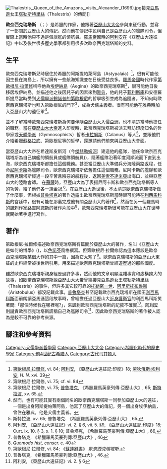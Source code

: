 [[Image:Thalestris,_Queen_of_the_Amazons,_visits_Alexander_(1696).jpg|thumb]]接見[[亞馬遜人|亞馬遜]]女王[[塔勒斯特里絲|塔勒斯特里絲]]（Thalestris）的傳聞]]

'''歐奈西克瑞塔斯''' （{{lang-el|Ὀνησίκριτος}}；{{bd|前360年||前290年|catIdx=P}}）是希臘的作家，他跟著[[亞歷山大大帝|亞歷山大大帝]]參與東征行動，並寫了一部關於亞歷山大的傳記，然而他在傳記中謊稱自己是亞歷山大的艦隊司令，但實際上當時他只不過是個旗艦的領航員。[[羅馬帝國|羅馬帝國]]時的[[阿利安|阿利安]]在《亞歷山大遠征記》中以及後世很多歷史學家都引用很多次歐奈西克瑞塔斯的史料。

==生平==
歐奈西克瑞塔斯兒時居住於希臘的阿斯提帕萊阿島（Astypalaia）<ref>[[第歐根尼·拉爾修|第歐根尼·拉爾修]], vi. 84; [[阿利安|阿利安]], 《亞歷山大遠征記:印度》18; [[勞狄俄斯·埃利安|勞狄俄斯·埃利安]], ''H. N.'' xvi. 39</ref>，很有可能他因生長在海島上，所以擁有一些航海知識並在日後受益良多。[[羅馬帝國|羅馬帝國]]時代作家[[第歐根尼·拉爾修|第歐根尼·拉爾修]]稱呼他為[[埃伊納島|埃伊納島]]（Aegina）的歐奈西克瑞塔斯<ref>第歐根尼·拉爾修, vi. 75; cf. vi. 84</ref>，很可能他日後移居埃伊納島，並描述他之後因兒子的因素來到[[雅典|雅典]]，他的兒子[[埃伊納島的菲利斯庫|菲利斯庫]]和安德羅斯提尼當時受到[[犬儒學派|犬儒學派]][[錫諾普的第歐根尼|錫諾普的第歐根尼]]的哲學吸引並成為追隨者。不知何時歐奈西克瑞塔斯也拜入第歐根尼的門下<ref>第歐根尼·拉爾修, vi. 75; [[普魯塔克|普魯塔克]], 《希臘羅馬英豪列傳:亞歷山大》, 65; [[斯特拉波|斯特拉波]], xv. 65.</ref>，成為犬儒主義者。很有可能他在雅典時加入亞歷山大的遠征軍<ref>然而，也有可能其實有兩個同名的歐奈西克瑞塔斯一同參加亞歷山大的遠征，一個是出身阿斯提帕萊阿島，他寫了亞歷山大的傳記。另一個出身埃伊納島，曾住在雅典，他是犬儒主義者。</ref>。

並不了解當時歐奈西克瑞塔斯為何要伴隨亞歷山大入侵[[亞洲|亞洲]]，也不清楚當時他擔任的職務。當在[[亞歷山大大帝|亞歷山大大帝]]進入印度時，歐奈西克瑞塔斯被派去拜訪印度知名的哲學家或[[天體學派|天體學派]]（Gymnosophists）哲者[[印度的卡拉努斯|卡拉努斯]]（Calanus）等人<ref>斯特拉波, xv.  65; 普魯塔克. 《希臘羅馬英豪列傳:亞歷山大》,  65.</ref>，並跟他們介紹希臘[[蘇格拉底|蘇格拉底]]、第歐根尼等的哲學，還邀請他們前來與亞歷山大會面。

當亞歷山大大帝在希達斯皮斯河（今[[傑赫勒姆河|傑赫勒姆河]]）建造他的艦隊，他任命歐奈西克瑞塔斯為自己旗艦的領航員或艦隊領航員({{lang-el|ἀρχικυϐερνήτης}})，隨著艦隊沿著印度河順流而下直到出海，歐奈西克瑞塔斯都擔任這個職務。甚至當亞歷山大準備兵分海陸兩路返程，任命[[尼阿卡斯|尼阿卡斯]]為艦隊司令，歐奈西克瑞塔斯依舊擔任這個職務。尼阿卡斯的艦隊和歐奈西克瑞塔斯經過一段辛苦且險惡的航程後，返回[[美索不達米亞|美索不達米亞]]出海口，並與亞歷山大的陸路會師。
在[[蘇薩|蘇薩]]時，亞歷山大為了表揚尼阿卡斯和歐奈西克瑞塔斯等人的功勞，給了他們各一頂金冠.<ref>阿利安, 《亞歷山大遠征記》vi. 2. § 6, vii. 5. §9, 《亞歷山大遠征記:印度》18; Curt. ix. 10. § 3, x. 1. § 10; 普魯塔克, 《希臘羅馬英豪列傳:亞歷山大》,  66, </ref>。在亞歷山大逝世後，不太清楚歐奈西克瑞塔斯做了什麼事，但根據[[普魯塔克|普魯塔克]]的著作透露出歐奈西克瑞塔斯當時很可能待在[[利西馬科斯|利西馬科斯]]的宮廷中，很有可能在那裏完成他有關亞歷山大的著作<ref name="Plutarch, Alex. 46">普魯塔克, 《希臘羅馬英豪列傳:亞歷山大》,  46</ref>，然而在另一個羅馬時的諷刺作家[[路吉阿諾斯|路吉阿諾斯]]的著作片段中<ref>''Quomodo hist, conscr.'' c. 40</ref>，歐奈西克瑞塔斯很可能在亞歷山大在世時就開始著手進行寫作。

==著作==
第歐根尼·拉爾修描述歐奈西克瑞塔斯有篇關於亞歷山大的著作，名叫《亞歷山大是如何的博學》({{lang-el|Πῶς Ἀλέξανδρος Ἤχθη}})，以[[色諾芬|色諾芬]]風格撰寫。但第歐根尼·拉爾修認為這本應該是歐奈西克瑞塔斯某個大作的其中一篇，因為它太短了<ref>第歐根尼·拉爾修, vi. 84; 《[[蘇達辭書|蘇達辭書]]》 ''歐奈西克瑞塔斯''.</ref>。歐奈西克瑞塔斯的亞歷山大東征的史料經常被後世所引用，用來描述歐奈西克瑞塔斯曾經遊歷過的那些國度。

雖然歐奈西克瑞塔斯親身經歷過許多事，然而他的文章明顯混雜事實和虛構誇大的故事，如歐奈西克瑞塔斯說[[亞歷山大大帝|亞歷山大大帝]]曾經接見[[亞馬遜人|亞馬遜]]女王[[塔勒斯特里絲|塔勒斯特里絲]]（Thalestris）的事件，但許多其它較可靠的[[托勒密一世|托勒密一世]]、[[卡山德里亞的阿里斯托布魯斯|阿里斯托布魯斯]]（Aristobulus）都沒記載此事。[[普魯塔克|普魯塔克]]甚至記載歐奈西克瑞塔斯在國王[[利西馬科斯|利西馬科斯]]面前朗讀亞馬遜這段故事時，曾經擔任過亞歷山大[[近身護衛官|近身護衛官]]的利西馬科斯笑著問:「那個時候我在哪裡呢?」，來諷刺歐奈西克瑞塔斯的記敘不確實<ref>普魯塔克, 《希臘羅馬英豪列傳:亞歷山大》, 46.</ref>。[[阿利安|阿利安]]則譴責歐奈西克瑞塔斯謊稱自己為艦隊司令<ref>阿利安, 《亞歷山大遠征記》vi. 2. § 6</ref>，因此歐奈西克瑞塔斯的著作被人認為是較不可靠的參考來源。

==腳注和參考資料==
{{Reflist}}

{{Authority control}}
[[Category:犬儒學派哲學家|Category:犬儒學派哲學家]]
[[Category:亞歷山大大帝|Category:亞歷山大大帝]]
[[Category:希臘化時代的歷史學家|Category:希臘化時代的歷史學家]]
[[Category:前4世纪古希腊人|Category:前4世纪古希腊人]]
[[Category:古代马其顿人|Category:古代马其顿人]]

{{犬儒學派}}